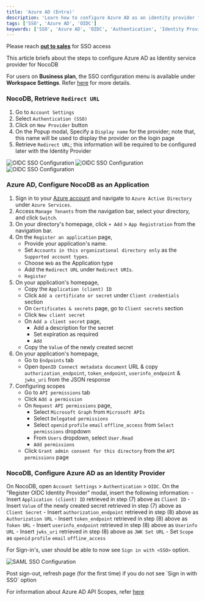 ```yaml
---
title: 'Azure AD (Entra)' 
description: 'Learn how to configure Azure AD as an identity provider for NocoDB.' 
tags: ['SSO', 'Azure AD', 'OIDC']
keywords: ['SSO', 'Azure AD', 'OIDC', 'Authentication', 'Identity Provider']
---
```


<Callout type="info">Please reach [**out to sales**](https://cal.com/nocodb) for SSO access</Callout>

This article briefs about the steps to configure Azure AD as Identity service provider for NocoDB

<Callout type="info">For users on **Business plan**, the SSO configuration menu is available under **Workspace Settings**.
    Refer [here](/docs/product-docs/account-settings/authentication#business-plan) for more details.</Callout>

### NocoDB, Retrieve `Redirect URL`
1. Go to `Account Settings`
2. Select `Authentication (SSO)`
3. Click on `New Provider` button
4. On the Popup modal, Specify a `Display name` for the provider; note that, this name will be used to display the provider on the login page
5. Retrieve `Redirect URL`; this information will be required to be configured later with the Identity Provider

![OIDC SSO Configuration](/img/v2/account-settings/SSO-1.png)
![OIDC SSO Configuration](/img/v2/account-settings/OIDC-2.png)
![OIDC SSO Configuration](/img/v2/account-settings/OIDC-3.png)


### Azure AD, Configure NocoDB as an Application
1. Sign in to your [Azure account](https://portal.azure.com/#allservices) and navigate to `Azure Active Directory` under `Azure Services`.
2. Access `Manage Tenants` from the navigation bar, select your directory, and click `Switch`.
3. On your directory's homepage, click `+ Add` > `App Registration` from the navigation bar.
4. On the `Register an application` page,
    - Provide your application's name.
    - Set `Accounts in this organizational directory only` as the `Supported account types`.
    - Choose `Web` as the Application type
    - Add the `Redirect URL` under `Redirect URIs`.
    - `Register`
5. On your application's homepage, 
    - Copy the `Application (client) ID`
    - Click `Add a certificate or secret` under `Client credentials` section
    - On `Certificates & secrets` page, go to `Client secrets` section
    - Click `New client secret`
    - On `Add a client secret` page, 
        - Add a description for the secret
        - Set expiration as required
        - `Add`
    - Copy the `Value` of the newly created secret
6. On your application's homepage, 
    - Go to `Endpoints` tab
    - Open `OpenID Connect metadata document` URL & copy `authorization_endpoint`, `token_endpoint`, `userinfo_endpoint` & `jwks_uri` from the JSON response
7. Configuring scopes
    - Go to `API permissions` tab
    - Click `Add a permission`
    - On `Request API permissions` page, 
        - Select `Microsoft Graph` from `Microsoft APIs`
        - Select `Delegated permissions`
        - Select `openid` `profile` `email` `offline_access` from `Select permissions` dropdown
        - From `Users` dropdown, select `User.Read`
        - `Add permissions`
    - Click `Grant admin consent for this directory` from the `API permissions` page


### NocoDB, Configure Azure AD as an Identity Provider
On NocoDB, open `Account Settings` > `Authentication` > `OIDC`. On the "Register OIDC Identity Provider" modal, insert the following information:
    - Insert `Application (client) ID` retrieved in step (7) above as `Client ID`
    - Insert `Value` of the newly created secret retrieved in step (7) above as `Client Secret`
    - Insert `authorization_endpoint` retrieved in step (8) above as `Authorization URL`
    - Insert `token_endpoint` retrieved in step (8) above as `Token URL`
    - Insert `userinfo_endpoint` retrieved in step (8) above as `Userinfo URL`
    - Insert `jwks_uri` retrieved in step (8) above as `JWK Set URL`
    - Set `Scope` as `openid` `profile` `email` `offline_access`

For Sign-in's, user should be able to now see `Sign in with <SSO>` option.

![SAML SSO Configuration](/img/v2/account-settings/SSO-SignIn.png)


<Callout type="info">
Post sign-out, refresh page (for the first time) if you do not see `Sign in with SSO` option
</Callout>

For information about Azure AD API Scopes, refer [here](https://learn.microsoft.com/en-us/azure/active-directory/develop/v2-permissions-and-consent#offline_access)